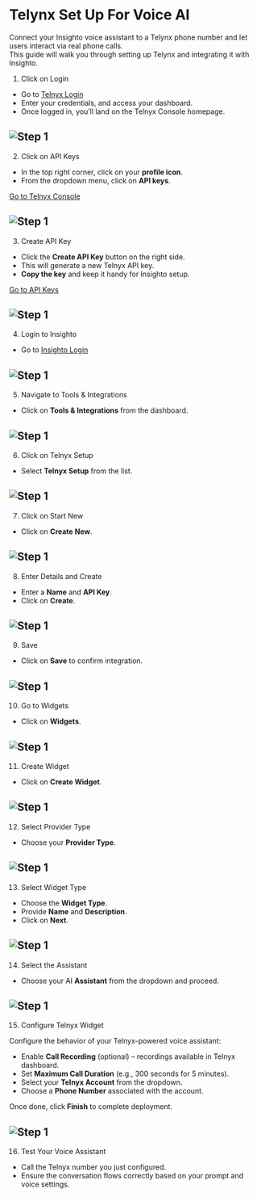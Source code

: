 # Telynx Set Up For Voice AI

Connect your Insighto voice assistant to a Telynx phone number and let users interact via real phone calls.  
This guide will walk you through setting up Telynx and integrating it with Insighto.

1. Click on Login

- Go to [Telnyx Login](https://portal.telnyx.com/#/login/sign-in)
- Enter your credentials, and access your dashboard.
- Once logged in, you’ll land on the Telnyx Console homepage.

![Step 1](images/telynx/1.png)
---

2. Click on API Keys

- In the top right corner, click on your **profile icon**.
- From the dropdown menu, click on **API keys**.

[Go to Telnyx Console](https://portal.telnyx.com/#/home)

![Step 1](images/telynx/2.png)
---

3. Create API Key

- Click the **Create API Key** button on the right side.
- This will generate a new Telnyx API key.
- **Copy the key** and keep it handy for Insighto setup.

[Go to API Keys](https://portal.telnyx.com/#/api-keys)
  
![Step 1](images/telynx/3.png)  
---

4. Login to Insighto

- Go to [Insighto Login](https://app.insighto.ai/login)

![Step 1](images/telynx/4.png)
---

5. Navigate to Tools & Integrations

- Click on **Tools & Integrations** from the dashboard.
  

![Step 1](images/telynx/5.png)
---

6. Click on Telnyx Setup

- Select **Telnyx Setup** from the list.

![Step 1](images/telynx/6.png)
---

7. Click on Start New

- Click on **Create New**.

![Step 1](images/telynx/7.png)
---

8. Enter Details and Create

- Enter a **Name** and **API Key**.
- Click on **Create**.

![Step 1](images/telynx/8.png)
---

9. Save

- Click on **Save** to confirm integration.

![Step 1](images/telynx/9.png)
---
 10. Go to Widgets

- Click on **Widgets**.

![Step 1](images/telynx/10.png)
---

11. Create Widget

- Click on **Create Widget**.

![Step 1](images/telynx/11.png)
---

12. Select Provider Type

- Choose your **Provider Type**.

![Step 1](images/telynx/12.png)
---

13. Select Widget Type

- Choose the **Widget Type**.
- Provide **Name** and **Description**.
- Click on **Next**.

![Step 1](images/telynx/13.png)
---

14. Select the Assistant

- Choose your AI **Assistant** from the dropdown and proceed.

![Step 1](images/telynx/14.png)
---

15. Configure Telnyx Widget

Configure the behavior of your Telnyx-powered voice assistant:

- Enable **Call Recording** (optional) – recordings available in Telnyx dashboard.
- Set **Maximum Call Duration** (e.g., 300 seconds for 5 minutes).
- Select your **Telnyx Account** from the dropdown.
- Choose a **Phone Number** associated with the account.

Once done, click **Finish** to complete deployment.

![Step 1](images/telynx/15.png)
---

16. Test Your Voice Assistant

- Call the Telnyx number you just configured.
- Ensure the conversation flows correctly based on your prompt and voice settings.
